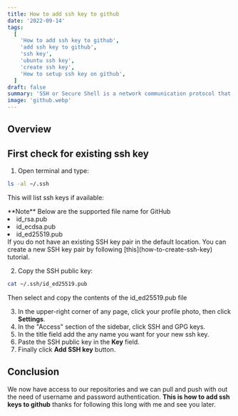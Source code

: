 ```yaml
---
title: How to add ssh key to github
date: '2022-09-14'
tags:
  [
    'How to add ssh key to github',
    'add ssh key to github',
    'ssh key',
    'ubuntu ssh key',
    'create ssh key',
    'How to setup ssh key on github',
  ]
draft: false
summary: 'SSH or Secure Shell is a network communication protocol that enables two computers to communicate.'
image: 'github.webp'
---
```



<ImageComponent
  src="/static/images/github.webp"
  width="100%"
  height="100%"
  alt="ssh generation illustartion"
/>

## Overview

<TOCInline toc={props.toc} exclude="Overview" toHeading={2} />

## First check for existing ssh key

1. Open terminal and type:

```bash
ls -al ~/.ssh
```

This will list ssh keys if available:

<Note>
  **Note** Below are the supported file name for GitHub
  <ui>
    <li>id_rsa.pub</li>
    <li>id_ecdsa.pub</li>
    <li>id_ed25519.pub</li>
  </ui>
  If you do not have an existing SSH key pair in the default location. You can create a new SSH key
  pair by following [this](how-to-create-ssh-key) tutorial.
</Note>

2. Copy the SSH public key:

```bash
cat ~/.ssh/id_ed25519.pub
```

Then select and copy the contents of the id_ed25519.pub file

3. In the upper-right corner of any page, click your profile photo, then click **Settings**.
4. In the "Access" section of the sidebar, click SSH and GPG keys.
5. In the title field add the any name you want for your new ssh key.
6. Paste the SSH public key in the **Key** field.
7. Finally click **Add SSH key** button.

<GoogleHorizontalAdUnit path="add-ssh-github" />

## Conclusion

We now have access to our repositories and we can pull and push with out the need of username and password authentication.
**This is how to add ssh keys to github** thanks for following this long with me and see you later.

<GoogleHorizontalAdUnit path="add ssh key to github for github" />
